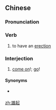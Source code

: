 ==Chinese==
{{zh-forms}}

===Pronunciation===
{{zh-pron
|m-s=xiong2qi3
|cat=v,intj
}}

===Verb===
{{zh-verb}}

# {{lb|zh|Sichuanese|of a penis}} to have an [[erection]]

===Interjection===
{{zh-interj}}

# {{lb|zh|Sichuanese}} [[come on]]!; [[go]]!

====Synonyms====
* {{qualifier|Standard Mandarin}} {{zh-l|加油}}

[[zh:雄起]]